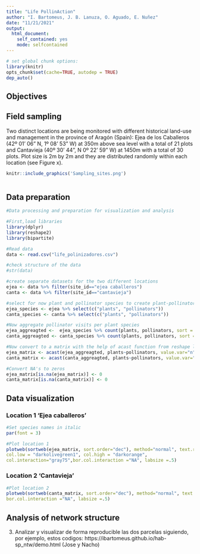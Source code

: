 ```yaml
---
title: "Life PollinAction"
author: "I. Bartomeus, J. B. Lanuza, O. Aguado, E. Nuñez"
date: "11/21/2021"
output:
  html_document:
    self_contained: yes
    mode: selfcontained
---
```


```r
# set global chunk options: 
library(knitr)
opts_chunk$set(cache=TRUE, autodep = TRUE)
dep_auto()
```

## Objectives

## Field sampling

Two distinct locations are being monitored with different historical land-use and management in the province of Aragón (Spain): Ejea de los Caballeros (42º 01' 06" N, 1º 08' 53" W) at 350m above sea level with a total of 21 plots and Cantavieja (40º 30' 44", N 0º 22' 59" W) at 1450m with a total of 30 plots. Plot size is 2m by 2m and they are distributed randomly within each location (see Figure x). 


```r

knitr::include_graphics('Sampling_sites.png')



```


## Data preparation

```r

#Data processing and preparation for visualization and analysis

#First,load libraries
library(dplyr)
library(reshape2)
library(bipartite)

#Read data
data <- read.csv("life_polinizadores.csv")

#check structure of the data
#str(data)

#create separate datasets for the two different locations
ejea <- data %>% filter(site_id=="ejea caballeros")
canta <- data %>% filter(site_id=="cantavieja")

#select for now plant and pollinator species to create plant-pollinator networks from transects
ejea_species <- ejea %>% select(c("plants", "pollinators"))
canta_species <- canta %>% select(c("plants", "pollinators"))

#Now aggregate pollinator visits per plant species
ejea_aggreagted <-  ejea_species %>% count(plants, pollinators, sort = TRUE)
canta_aggreagted <- canta_species %>% count(plants, pollinators, sort = TRUE)

#Now convert to a matrix with the help of acast function from reshape library
ejea_matrix <- acast(ejea_aggreagted, plants~pollinators, value.var="n")
canta_matrix <- acast(canta_aggreagted, plants~pollinators, value.var="n")

#Convert NA's to zeros
ejea_matrix[is.na(ejea_matrix)] <- 0
canta_matrix[is.na(canta_matrix)] <- 0
```

## Data visualization

### Location 1 'Ejea caballeros'

```r

#Set species names in italic
par(font = 3)

#Plot location 1
plotweb(sortweb(ejea_matrix, sort.order="dec"), method="normal", text.rot=90, 
col.low = "darkolivegreen1", col.high = "darkorange",
col.interaction="gray75",bor.col.interaction ="NA", labsize =.5)

```


### Location 2 'Cantavieja'

```r
#Plot location 2
plotweb(sortweb(canta_matrix, sort.order="dec"), method="normal", text.rot=90, col.low = "darkolivegreen1", col.high = "darkorange",col.interaction="gray75",
bor.col.interaction ="NA", labsize =.5)

```


## Analysis of network structure



3) Analizar y visualizar de forma reproducible las dos parcelas siguiendo, por ejemplo, estos codigos: https://ibartomeus.github.io/hab-sp_ntw/demo.html (Jose y Nacho)



